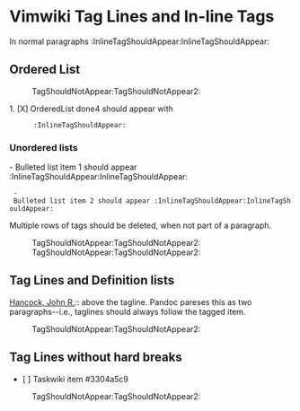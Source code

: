 = Vimwiki Tag Lines and In-line Tags =

{{{bash
cat delete_tag_lines.wiki |
  pandoc --from=vimwiki \
  --filter=delete_tag_lines \
  --to=markdown > out/delete_tag_lines.wiki.md
}}}

In normal paragraphs :InlineTagShouldAppear:InlineTagShouldAppear:

== Ordered List ==
:TagShouldNotAppear:TagShouldNotAppear2:

1. [X] OrderedList done4 should appear with
       :InlineTagShouldAppear:

=== Unordered lists ===
- Bulleted list item 1 should appear :InlineTagShouldAppear:InlineTagShouldAppear:
  - Bulleted list item 2 should appear :InlineTagShouldAppear:InlineTagShouldAppear:

Multiple rows of tags should be deleted, when not part of a paragraph.

:TagShouldNotAppear:TagShouldNotAppear2:
:TagShouldNotAppear:TagShouldNotAppear2:

== Tag Lines and Definition lists ==

[[mailto:Hancock, John R. <none@nowhere.org>|Hancock, John R.]]:: above the tagline. Pandoc pareses this as two paragraphs--i.e., taglines should always follow the tagged item.
:TagShouldNotAppear:TagShouldNotAppear2:

== Tag Lines without hard breaks ==
* [ ] Taskwiki item  #3304a5c9
:TagShouldNotAppear:TagShouldNotAppear2:
